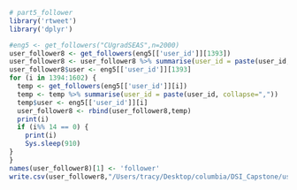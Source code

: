 ```r
# part5_follower
library('rtweet')
library('dplyr')

#eng5 <- get_followers("CUgradSEAS",n=2000)
user_follower8 <- get_followers(eng5[['user_id']][1393])
user_follower8 <- user_follower8 %>% summarise(user_id = paste(user_id, collapse=","))
user_follower8$user <- eng5[['user_id']][1393]
for (i in 1394:1602) {
  temp <- get_followers(eng5[['user_id']][i])
  temp <- temp %>% summarise(user_id = paste(user_id, collapse=","))
  temp$user <- eng5[['user_id']][i]
  user_follower8 <- rbind(user_follower8,temp)
  print(i)
  if (i%% 14 == 0) {
    print(i)
    Sys.sleep(910)
}
}
names(user_follower8)[1] <- 'follower'
write.csv(user_follower8,"/Users/tracy/Desktop/columbia/DSI_Capstone/user_follower8.csv", row.names = FALSE)
```
